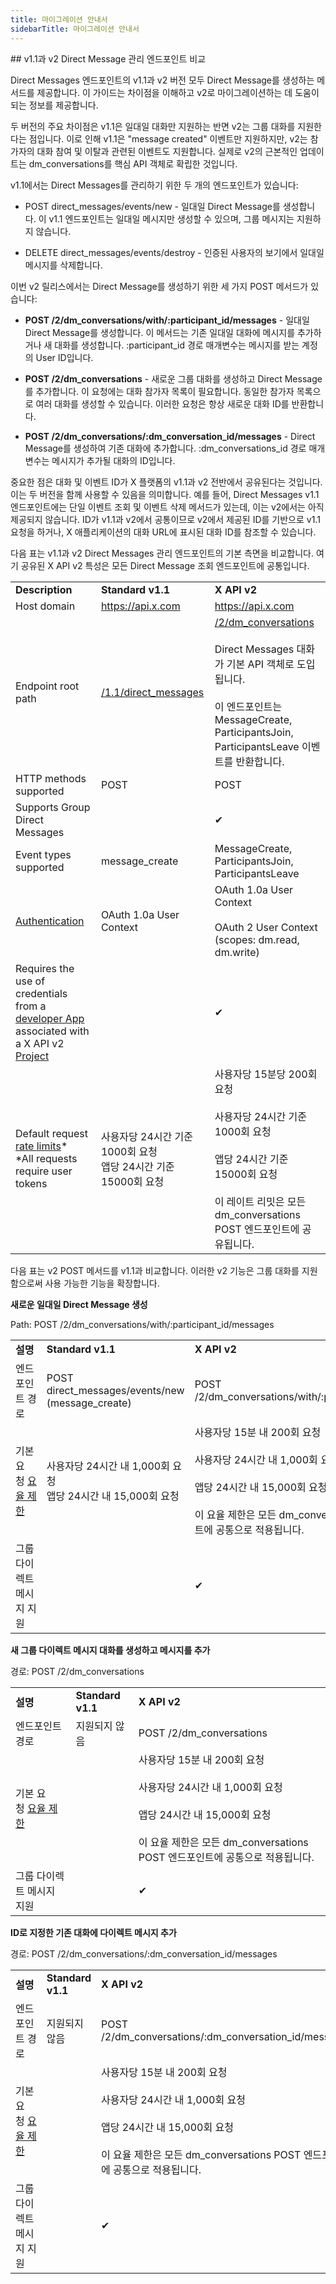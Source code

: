 ```yaml
---
title: 마이그레이션 안내서
sidebarTitle: 마이그레이션 안내서
---
```



<div id="comparing-v11-and-v2-manage-direct-message-endpoints">
  ## v1.1과 v2 Direct Message 관리 엔드포인트 비교
</div>

Direct Messages 엔드포인트의 v1.1과 v2 버전 모두 Direct Message를 생성하는 메서드를 제공합니다. 이 가이드는 차이점을 이해하고 v2로 마이그레이션하는 데 도움이 되는 정보를 제공합니다. 

두 버전의 주요 차이점은 v1.1은 일대일 대화만 지원하는 반면 v2는 그룹 대화를 지원한다는 점입니다. 이로 인해 v1.1은 "message created" 이벤트만 지원하지만, v2는 참가자의 대화 참여 및 이탈과 관련된 이벤트도 지원합니다. 실제로 v2의 근본적인 업데이트는 dm\_conversations를 핵심 API 객체로 확립한 것입니다.   

v1.1에서는 Direct Messages를 관리하기 위한 두 개의 엔드포인트가 있습니다:

- POST direct\_messages/events/new - 일대일 Direct Message를 생성합니다. 이 v1.1 엔드포인트는 일대일 메시지만 생성할 수 있으며, 그룹 메시지는 지원하지 않습니다.  

- DELETE direct\_messages/events/destroy - 인증된 사용자의 보기에서 일대일 메시지를 삭제합니다. 

이번 v2 릴리스에서는 Direct Message를 생성하기 위한 세 가지 POST 메서드가 있습니다: 

- **POST /2/dm\_conversations/with/:participant\_id/messages** - 일대일 Direct Message를 생성합니다. 이 메서드는 기존 일대일 대화에 메시지를 추가하거나 새 대화를 생성합니다. :participant\_id 경로 매개변수는 메시지를 받는 계정의 User ID입니다. 

- **POST /2/dm\_conversations** - 새로운 그룹 대화를 생성하고 Direct Message를 추가합니다. 이 요청에는 대화 참가자 목록이 필요합니다. 동일한 참가자 목록으로 여러 대화를 생성할 수 있습니다. 이러한 요청은 항상 새로운 대화 ID를 반환합니다. 

- **POST /2/dm\_conversations/:dm\_conversation\_id/messages** - Direct Message를 생성하여 기존 대화에 추가합니다. :dm\_conversations\_id 경로 매개변수는 메시지가 추가될 대화의 ID입니다. 

중요한 점은 대화 및 이벤트 ID가 X 플랫폼의 v1.1과 v2 전반에서 공유된다는 것입니다. 이는 두 버전을 함께 사용할 수 있음을 의미합니다. 예를 들어, Direct Messages v1.1 엔드포인트에는 단일 이벤트 조회 및 이벤트 삭제 메서드가 있는데, 이는 v2에서는 아직 제공되지 않습니다. ID가 v1.1과 v2에서 공통이므로 v2에서 제공된 ID를 기반으로 v1.1 요청을 하거나, X 애플리케이션의 대화 URL에 표시된 대화 ID를 참조할 수 있습니다.

다음 표는 v1.1과 v2 Direct Messages 관리 엔드포인트의 기본 측면을 비교합니다. 여기 공유된 X API v2 특성은 모든 Direct Message 조회 엔드포인트에 공통입니다.

|     |     |     |
| :--- | :--- | :--- |
| **Description** | **Standard v1.1** | **X API v2** |
| Host domain | https://api.x.com | https://api.x.com |
| Endpoint root path | [/1.1/direct\_messages](https://api.x.com/1.1/direct_messages) | [/2/dm\_conversations](https://api.x.com/2/users/:id/dm_conversations)<br /><br />Direct Messages 대화가 기본 API 객체로 도입됩니다.   <br /><br />이 엔드포인트는 MessageCreate, ParticipantsJoin, ParticipantsLeave 이벤트를 반환합니다. |
| HTTP methods supported | POST | POST |
| Supports Group Direct Messages |     | ✔   |
| Event types supported | message\_create | MessageCreate, ParticipantsJoin, ParticipantsLeave |
| [Authentication](/ko/resources/fundamentals/authentication) | OAuth 1.0a User Context | OAuth 1.0a User Context<br /><br />OAuth 2 User Context (scopes: dm.read, dm.write) |
| Requires the use of credentials from a [developer App](/ko/resources/fundamentals/authentication) associated with a X API v2 [Project](/ko/resources/fundamentals/projects) |     | ✔   |
| Default request [rate limits](/ko/x-api/fundamentals/rate-limits)\*  <br />\*All requests require user tokens | 사용자당 24시간 기준 1000회 요청  <br />앱당 24시간 기준 15000회 요청 | 사용자당 15분당 200회 요청<br /><br />사용자당 24시간 기준 1000회 요청<br /><br />앱당 24시간 기준 15000회 요청<br /><br />이 레이트 리밋은 모든 dm\_conversations POST 엔드포인트에 공유됩니다. |

다음 표는 v2 POST 메서드를 v1.1과 비교합니다. 이러한 v2 기능은 그룹 대화를 지원함으로써 사용 가능한 기능을 확장합니다. 

**새로운 일대일 Direct Message 생성**

Path: POST /2/dm\_conversations/with/:participant\_id/messages

|     |     |     |
| :--- | :--- | :--- |
| **설명** | **Standard v1.1** | **X API v2** |
| 엔드포인트 경로 | POST direct\_messages/events/new (message\_create) | POST /2/dm\_conversations/with/:participant\_id/messages |
| 기본 요청 [요율 제한](/ko/x-api/fundamentals/rate-limits) | 사용자당 24시간 내 1,000회 요청<br />앱당 24시간 내 15,000회 요청 | 사용자당 15분 내 200회 요청<br /><br />사용자당 24시간 내 1,000회 요청<br /><br />앱당 24시간 내 15,000회 요청<br /><br />이 요율 제한은 모든 dm\_conversations POST 엔드포인트에 공통으로 적용됩니다. |
| 그룹 다이렉트 메시지 지원 |     | ✔   |

**새 그룹 다이렉트 메시지 대화를 생성하고 메시지를 추가**

경로: POST /2/dm\_conversations

|     |     |     |
| :--- | :--- | :--- |
| **설명** | **Standard v1.1** | **X API v2** |
| 엔드포인트 경로 | 지원되지 않음 | POST /2/dm\_conversations |
| 기본 요청 [요율 제한](/ko/x-api/fundamentals/rate-limits) |     | 사용자당 15분 내 200회 요청<br /><br />사용자당 24시간 내 1,000회 요청<br /><br />앱당 24시간 내 15,000회 요청<br /><br />이 요율 제한은 모든 dm\_conversations POST 엔드포인트에 공통으로 적용됩니다. |
| 그룹 다이렉트 메시지 지원 |     | ✔   |

**ID로 지정한 기존 대화에 다이렉트 메시지 추가**

경로: POST /2/dm\_conversations/:dm\_conversation\_id/messages

|     |     |     |
| :--- | :--- | :--- |
| **설명** | **Standard v1.1** | **X API v2** |
| 엔드포인트 경로 | 지원되지 않음 | POST /2/dm\_conversations/:dm\_conversation\_id/messages |
| 기본 요청 [요율 제한](/ko/x-api/fundamentals/rate-limits) |     | 사용자당 15분 내 200회 요청<br /><br />사용자당 24시간 내 1,000회 요청<br /><br />앱당 24시간 내 15,000회 요청<br /><br />이 요율 제한은 모든 dm\_conversations POST 엔드포인트에 공통으로 적용됩니다. |
| 그룹 다이렉트 메시지 지원 |     | ✔   |